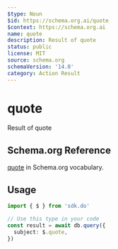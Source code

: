 ```yaml
---
$type: Noun
$id: https://schema.org.ai/quote
$context: https://schema.org.ai
name: quote
description: Result of quote
status: public
license: MIT
source: schema.org
schemaVersion: '14.0'
category: Action Result
---
```


# quote

Result of quote

## Schema.org Reference

[quote](https://schema.org/QuoteAction) in Schema.org vocabulary.

## Usage

```typescript
import { $ } from 'sdk.do'

// Use this type in your code
const result = await db.query({
  subject: $.quote,
})
```
